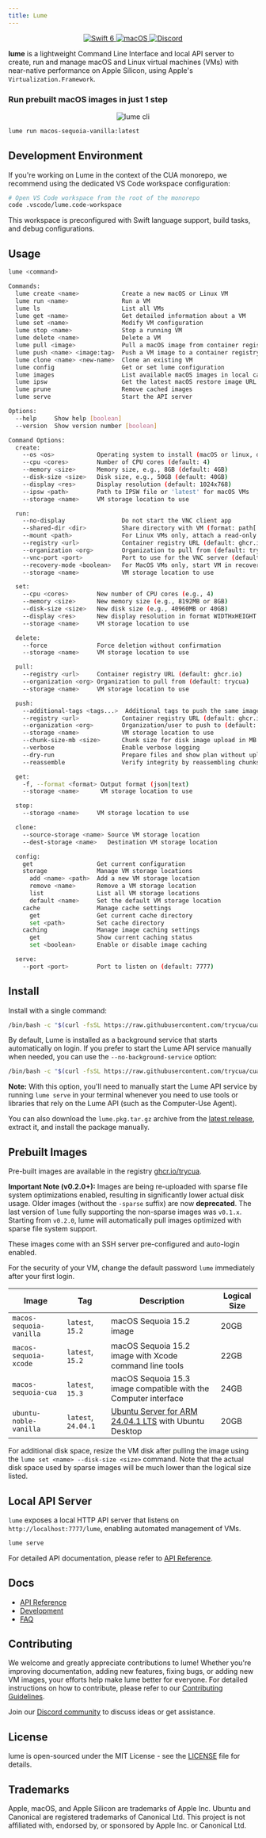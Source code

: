 ```yaml
---
title: Lume
---
```


<div
  align="center"
  style={{
    display: 'flex',
    gap: '10px',
    margin: '0 auto',
    width: '100%',
    justifyContent: 'center',
  }}
>
  <a href="#">
    <img
      src="https://img.shields.io/badge/Swift_6-F54A2A?logo=swift&logoColor=white&labelColor=F54A2A"
      alt="Swift 6"
    />
  </a>
  <a href="#">
    <img
      src="https://img.shields.io/badge/macOS-000000?logo=apple&logoColor=F0F0F0"
      alt="macOS"
    />
  </a>
  <a href="https://discord.com/invite/mVnXXpdE85">
    <img
      src="https://img.shields.io/badge/Discord-%235865F2.svg?&logo=discord&logoColor=white"
      alt="Discord"
    />
  </a>
</div>

**lume** is a lightweight Command Line Interface and local API server to create, run and manage macOS and Linux virtual machines (VMs) with near-native performance on Apple Silicon, using Apple's `Virtualization.Framework`.

### Run prebuilt macOS images in just 1 step

<div align="center">
  <img src="/img/cli.png" alt="lume cli" />
</div>

```bash
lume run macos-sequoia-vanilla:latest
```

## Development Environment

If you're working on Lume in the context of the CUA monorepo, we recommend using the dedicated VS Code workspace configuration:

```bash
# Open VS Code workspace from the root of the monorepo
code .vscode/lume.code-workspace
```

This workspace is preconfigured with Swift language support, build tasks, and debug configurations.

## Usage

```bash
lume <command>

Commands:
  lume create <name>            Create a new macOS or Linux VM
  lume run <name>               Run a VM
  lume ls                       List all VMs
  lume get <name>               Get detailed information about a VM
  lume set <name>               Modify VM configuration
  lume stop <name>              Stop a running VM
  lume delete <name>            Delete a VM
  lume pull <image>             Pull a macOS image from container registry
  lume push <name> <image:tag>  Push a VM image to a container registry
  lume clone <name> <new-name>  Clone an existing VM
  lume config                   Get or set lume configuration
  lume images                   List available macOS images in local cache
  lume ipsw                     Get the latest macOS restore image URL
  lume prune                    Remove cached images
  lume serve                    Start the API server

Options:
  --help     Show help [boolean]
  --version  Show version number [boolean]

Command Options:
  create:
    --os <os>            Operating system to install (macOS or linux, default: macOS)
    --cpu <cores>        Number of CPU cores (default: 4)
    --memory <size>      Memory size, e.g., 8GB (default: 4GB)
    --disk-size <size>   Disk size, e.g., 50GB (default: 40GB)
    --display <res>      Display resolution (default: 1024x768)
    --ipsw <path>        Path to IPSW file or 'latest' for macOS VMs
    --storage <name>     VM storage location to use

  run:
    --no-display                Do not start the VNC client app
    --shared-dir <dir>          Share directory with VM (format: path[:ro|rw])
    --mount <path>              For Linux VMs only, attach a read-only disk image
    --registry <url>            Container registry URL (default: ghcr.io)
    --organization <org>        Organization to pull from (default: trycua)
    --vnc-port <port>           Port to use for the VNC server (default: 0 for auto-assign)
    --recovery-mode <boolean>   For MacOS VMs only, start VM in recovery mode (default: false)
    --storage <name>            VM storage location to use

  set:
    --cpu <cores>        New number of CPU cores (e.g., 4)
    --memory <size>      New memory size (e.g., 8192MB or 8GB)
    --disk-size <size>   New disk size (e.g., 40960MB or 40GB)
    --display <res>      New display resolution in format WIDTHxHEIGHT (e.g., 1024x768)
    --storage <name>     VM storage location to use

  delete:
    --force              Force deletion without confirmation
    --storage <name>     VM storage location to use

  pull:
    --registry <url>     Container registry URL (default: ghcr.io)
    --organization <org> Organization to pull from (default: trycua)
    --storage <name>     VM storage location to use

  push:
    --additional-tags <tags...>  Additional tags to push the same image to
    --registry <url>            Container registry URL (default: ghcr.io)
    --organization <org>        Organization/user to push to (default: trycua)
    --storage <name>            VM storage location to use
    --chunk-size-mb <size>      Chunk size for disk image upload in MB (default: 512)
    --verbose                   Enable verbose logging
    --dry-run                   Prepare files and show plan without uploading
    --reassemble                Verify integrity by reassembling chunks (requires --dry-run)

  get:
    -f, --format <format> Output format (json|text)
    --storage <name>      VM storage location to use

  stop:
    --storage <name>     VM storage location to use

  clone:
    --source-storage <name> Source VM storage location
    --dest-storage <name>   Destination VM storage location

  config:
    get                  Get current configuration
    storage              Manage VM storage locations
      add <name> <path>  Add a new VM storage location
      remove <name>      Remove a VM storage location
      list               List all VM storage locations
      default <name>     Set the default VM storage location
    cache                Manage cache settings
      get                Get current cache directory
      set <path>         Set cache directory
    caching              Manage image caching settings
      get                Show current caching status
      set <boolean>      Enable or disable image caching

  serve:
    --port <port>        Port to listen on (default: 7777)
```

## Install

Install with a single command:

```bash
/bin/bash -c "$(curl -fsSL https://raw.githubusercontent.com/trycua/cua/main/libs/lume/scripts/install.sh)"
```

By default, Lume is installed as a background service that starts automatically on login. If you prefer to start the Lume API service manually when needed, you can use the `--no-background-service` option:

```bash
/bin/bash -c "$(curl -fsSL https://raw.githubusercontent.com/trycua/cua/main/libs/lume/scripts/install.sh) --no-background-service"
```

**Note:** With this option, you'll need to manually start the Lume API service by running `lume serve` in your terminal whenever you need to use tools or libraries that rely on the Lume API (such as the Computer-Use Agent).

You can also download the `lume.pkg.tar.gz` archive from the [latest release](https://github.com/trycua/lume/releases), extract it, and install the package manually.

## Prebuilt Images

Pre-built images are available in the registry [ghcr.io/trycua](https://github.com/orgs/trycua/packages).

**Important Note (v0.2.0+):** Images are being re-uploaded with sparse file system optimizations enabled, resulting in significantly lower actual disk usage. Older images (without the `-sparse` suffix) are now **deprecated**. The last version of `lume` fully supporting the non-sparse images was `v0.1.x`. Starting from `v0.2.0`, lume will automatically pull images optimized with sparse file system support.

These images come with an SSH server pre-configured and auto-login enabled.

For the security of your VM, change the default password `lume` immediately after your first login.

| Image                   | Tag                 | Description                                                                                     | Logical Size |
| ----------------------- | ------------------- | ----------------------------------------------------------------------------------------------- | ------------ |
| `macos-sequoia-vanilla` | `latest`, `15.2`    | macOS Sequoia 15.2 image                                                                        | 20GB         |
| `macos-sequoia-xcode`   | `latest`, `15.2`    | macOS Sequoia 15.2 image with Xcode command line tools                                          | 22GB         |
| `macos-sequoia-cua`     | `latest`, `15.3`    | macOS Sequoia 15.3 image compatible with the Computer interface                                 | 24GB         |
| `ubuntu-noble-vanilla`  | `latest`, `24.04.1` | [Ubuntu Server for ARM 24.04.1 LTS](https://ubuntu.com/download/server/arm) with Ubuntu Desktop | 20GB         |

For additional disk space, resize the VM disk after pulling the image using the `lume set <name> --disk-size <size>` command. Note that the actual disk space used by sparse images will be much lower than the logical size listed.

## Local API Server

`lume` exposes a local HTTP API server that listens on `http://localhost:7777/lume`, enabling automated management of VMs.

```bash
lume serve
```

For detailed API documentation, please refer to [API Reference](./API-Reference).

## Docs

- [API Reference](./API-Reference)
- [Development](./Development)
- [FAQ](./FAQ)

## Contributing

We welcome and greatly appreciate contributions to lume! Whether you're improving documentation, adding new features, fixing bugs, or adding new VM images, your efforts help make lume better for everyone. For detailed instructions on how to contribute, please refer to our [Contributing Guidelines](CONTRIBUTING.md).

Join our [Discord community](https://discord.com/invite/mVnXXpdE85) to discuss ideas or get assistance.

## License

lume is open-sourced under the MIT License - see the [LICENSE](https://github.com/trycua/cua/blob/main/LICENSE.md) file for details.

## Trademarks

Apple, macOS, and Apple Silicon are trademarks of Apple Inc. Ubuntu and Canonical are registered trademarks of Canonical Ltd. This project is not affiliated with, endorsed by, or sponsored by Apple Inc. or Canonical Ltd.
